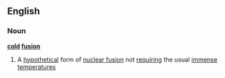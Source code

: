 ==English==
===Noun===
{{wikipedia}}
'''[[cold]] [[fusion]]'''
#A [[hypothetical]] form of [[nuclear fusion]] not [[requiring]] the usual [[immense]] [[temperature]]s
